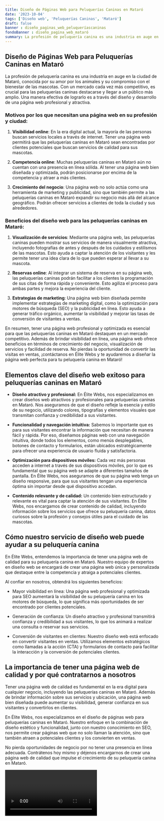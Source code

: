 ```yaml
---
title: Diseño de Páginas Web para Peluquerías Caninas en Mataró
date: '2023-10-04'
tags: ['Diseño web', 'Peluquerías Caninas', 'Mataró']
draft: false
banner : diseño_paginas_web_peluqueríascaninas
fondoBanner : diseño_pagina_web_mataró
summary: La profesión de peluquería canina es una industria en auge en la ciudad de Mataró, conocida por su amor por los animales y su compromiso con el bienestar de las mascotas. Con un mercado cada vez más competitivo, es crucial para las peluquerías caninas destacarse y llegar a un público más amplio. Una manera efectiva de lograrlo es a través del diseño y desarrollo de una página web profesional y atractiva.
---
```


## Diseño de Páginas Web para Peluquerías Caninas en Mataró

La profesión de peluquería canina es una industria en auge en la ciudad de Mataró, conocida por su amor por los animales y su compromiso con el bienestar de las mascotas. Con un mercado cada vez más competitivo, es crucial para las peluquerías caninas destacarse y llegar a un público más amplio. Una manera efectiva de lograrlo es a través del diseño y desarrollo de una página web profesional y atractiva.

### Motivos por los que necesitan una página web en su profesión y ciudad:

1. **Visibilidad online**: En la era digital actual, la mayoría de las personas buscan servicios locales a través de internet. Tener una página web permitirá que las peluquerías caninas en Mataró sean encontradas por clientes potenciales que buscan servicios de calidad para sus mascotas.

2. **Competencia online**: Muchas peluquerías caninas en Mataró aún no cuentan con una presencia en línea sólida. Al tener una página web bien diseñada y optimizada, podrán posicionarse por encima de la competencia y atraer a más clientes.

3. **Crecimiento del negocio**: Una página web no solo actúa como una herramienta de marketing y publicidad, sino que también permite a las peluquerías caninas en Mataró expandir su negocio más allá del alcance geográfico. Podrán ofrecer servicios a clientes de toda la ciudad y sus alrededores.

### Beneficios del diseño web para las peluquerías caninas en Mataró:

1. **Visualización de servicios**: Mediante una página web, las peluquerías caninas pueden mostrar sus servicios de manera visualmente atractiva, incluyendo fotografías de antes y después de los cuidados y estilismos de las mascotas. Esto ayuda a captar la atención de los visitantes y les permite tener una idea clara de lo que pueden esperar al llevar a su mascota.

2. **Reservas online**: Al integrar un sistema de reserva en su página web, las peluquerías caninas podrán facilitar a los clientes la programación de sus citas de forma rápida y conveniente. Esto agiliza el proceso para ambas partes y mejora la experiencia del cliente.

3. **Estrategias de marketing**: Una página web bien diseñada permite implementar estrategias de marketing digital, como la optimización para motores de búsqueda (SEO) y la publicidad en línea. Esto ayuda a generar tráfico orgánico, aumentar la visibilidad y mejorar las tasas de conversión de visitantes a ventas.

En resumen, tener una página web profesional y optimizada es esencial para que las peluquerías caninas en Mataró destaquen en un mercado competitivo. Además de brindar visibilidad en línea, una página web ofrece beneficios en términos de crecimiento del negocio, visualización de servicios y facilidad de reserva. No pierdas la oportunidad de convertir las visitas en ventas, ¡contáctanos en Élite Webs y te ayudaremos a diseñar la página web perfecta para tu peluquería canina en Mataró!

<GifSeo />

<Cta />

## Elementos clave del diseño web exitoso para peluquerías caninas en Mataró

- **Diseño atractivo y profesional:** En Élite Webs, nos especializamos en crear diseños web atractivos y profesionales para peluquerías caninas en Mataró. Nos aseguramos de que el diseño refleje la esencia y estilo de su negocio, utilizando colores, tipografías y elementos visuales que transmitan confianza y credibilidad a sus visitantes.

- **Funcionalidad y navegación intuitiva:** Sabemos lo importante que es para sus visitantes encontrar la información que necesitan de manera fácil y rápida. Por eso, diseñamos páginas web con una navegación intuitiva, donde todos los elementos, como menús desplegables, botones de contacto y formularios, están ubicados estratégicamente para ofrecer una experiencia de usuario fluida y satisfactoria.

- **Optimización para dispositivos móviles:** Cada vez más personas acceden a internet a través de sus dispositivos móviles, por lo que es fundamental que su página web se adapte a diferentes tamaños de pantalla. En Élite Webs, nos aseguramos de que su página web tenga un diseño responsive, para que sus visitantes tengan una experiencia óptima sin importar desde qué dispositivo accedan.

- **Contenido relevante y de calidad:** Un contenido bien estructurado y relevante es vital para captar la atención de sus visitantes. En Élite Webs, nos encargamos de crear contenido de calidad, incluyendo información sobre los servicios que ofrece su peluquería canina, datos curiosos sobre la profesión y consejos útiles para el cuidado de las mascotas.

## Cómo nuestro servicio de diseño web puede ayudar a su peluquería canina

En Élite Webs, entendemos la importancia de tener una página web de calidad para su peluquería canina en Mataró. Nuestro equipo de expertos en diseño web se encargará de crear una página web única y personalizada que destaque entre la competencia y atraiga a potenciales clientes.

Al confiar en nosotros, obtendrá los siguientes beneficios:

- Mayor visibilidad en línea: Una página web profesional y optimizada para SEO aumentará la visibilidad de su peluquería canina en los motores de búsqueda, lo que significa más oportunidades de ser encontrado por clientes potenciales.

- Generación de confianza: Un diseño atractivo y profesional transmitirá confianza y credibilidad a sus visitantes, lo que los animará a realizar una consulta o reservar sus servicios.

- Conversión de visitantes en clientes: Nuestro diseño web está enfocado en convertir visitantes en ventas. Utilizamos elementos estratégicos como llamadas a la acción (CTA) y formularios de contacto para facilitar la interacción y la conversión de potenciales clientes.

## La importancia de tener una página web de calidad y por qué contratarnos a nosotros

Tener una página web de calidad es fundamental en la era digital para cualquier negocio, incluyendo las peluquerías caninas en Mataró. Además de brindar información sobre sus servicios y ubicación, una página web bien diseñada puede aumentar su visibilidad, generar confianza en sus visitantes y convertirlos en clientes.

En Élite Webs, nos especializamos en el diseño de páginas web para peluquerías caninas en Mataró. Nuestro enfoque en la combinación de diseño estético y funcionalidad, junto con nuestro conocimiento en SEO, nos permite crear páginas web que no solo llaman la atención, sino que también atraen a potenciales clientes y los convierten en ventas.

No pierda oportunidades de negocio por no tener una presencia en línea adecuada. Contrátenos hoy mismo y déjenos encargarnos de crear una página web de calidad que impulse el crecimiento de su peluquería canina en Mataró.

<Video />

<CtaBot job='Peluquerías Caninas' city='Mataró'/>

<Gmaps query='Mataró+españa+maps' />
